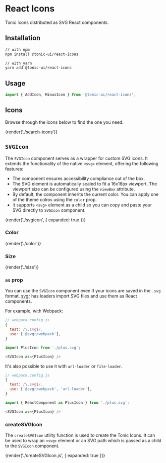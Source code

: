 # React Icons

Tonic Icons distributed as SVG React components.

## Installation

```bash
// with npm
npm install @tonic-ui/react-icons

// with yarn
yarn add @tonic-ui/react-icons
```

## Usage

```js
import { AddIcon, MinusIcon } from '@tonic-ui/react-icons';
```

## Icons

Browse through the icons below to find the one you need.

{render('./search-icons')}

## `SVGIcon`

The `SVGIcon` component serves as a wrapper for custom SVG icons. It extends the functionality of the native `<svg>` element, offering the following features:
* The component ensures accessibility compliance out of the box.
* The SVG element is automatically scaled to fit a 16x16px viewport. The viewport size can be configured using the `viewBox` attribute.
* By default, the component inherits the current color. You can apply one of the theme colros using the `color` prop.
* It supports `<svg>` element as a child so you can copy and paste your SVG directly to `SVGIcon` component.

{render('./svgicon', { expanded: true })}

### Color

{render('./color')}

### Size

{render('./size')}

### `as` prop

You can use the `SVGIcon` component even if your icons are saved in the `.svg` format. [svgr](https://github.com/gregberge/svgr) has loaders import SVG files and use them as React components.

For example, with Webpack:

```js
// webpack.config.js
{
  test: /\.svg$/,
  use: ['@svgr/webpack'],
}
```

```js
import PlusIcon from './plus.svg';

<SVGIcon as={PlusIcon} />
```

It's also possible to use it with `url-loader` or `file-loader`.

```js
// webpack.config.js
{
  test: /\.svg$/,
  use: ['@svgr/webpack', 'url-loader'],
}
```

```js
import { ReactComponent as PlusIcon } from './plus.svg';

<SVGIcon as={PlusIcon} />
```

### createSVGIcon

The `createSVGIcon` utility function is used to create the Tonic Icons. It can be used to wrap an `<svg>` element or an SVG path which is passed as a child to the `SVGIcon` component.

{render('./createSVGIcon.js', { expanded: true })}
